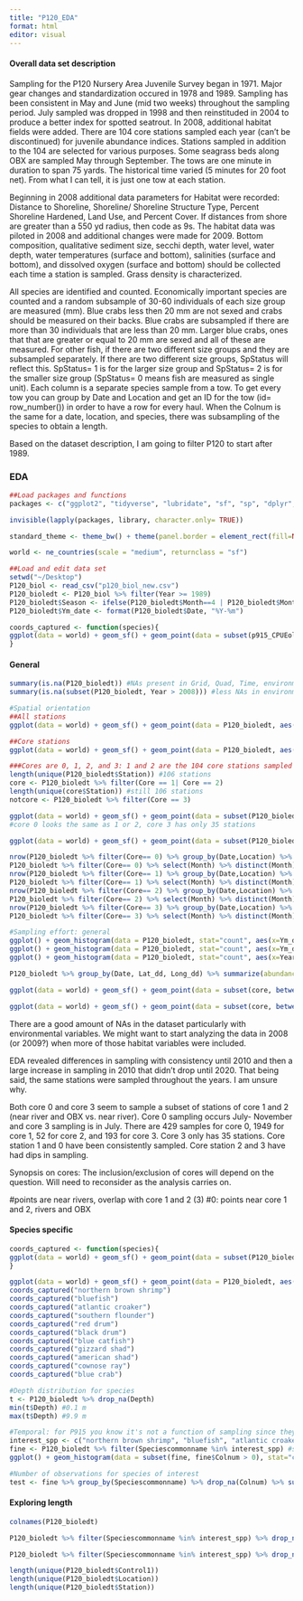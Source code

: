 ```yaml
---
title: "P120_EDA"
format: html
editor: visual
---
```


#### Overall data set description

Sampling for the P120 Nursery Area Juvenile Survey began in 1971. Major gear changes and standardization occured in 1978 and 1989. Sampling has been consistent in May and June (mid two weeks) throughout the sampling period. July sampled was dropped in 1998 and then reinstituded in 2004 to produce a better index for spotted seatrout. In 2008, additional habitat fields were added. There are 104 core stations sampled each year (can't be discontinued) for juvenile abundance indices. Stations sampled in addition to the 104 are selected for various purposes. Some seagrass beds along OBX are sampled May through September. The tows are one minute in duration to span 75 yards. The historical time varied (5 minutes for 20 foot net). From what I can tell, it is just one tow at each station. 

Beginning in 2008 additional data parameters for Habitat were recorded: Distance to Shoreline, Shoreline/ Shoreline Structure Type, Percent Shoreline Hardened, Land Use, and Percent Cover. If distances from shore are greater than a 550 yd radius, then code as 9s. The habitat data was piloted in 2008 and additional changes were made for 2009. Bottom composition, qualitative sediment size, secchi depth, water level, water depth, water temperatures (surface and bottom), salinities (surface and bottom), and dissolved oxygen (surface and bottom) should be collected each time a station is sampled. Grass density is characterized.

All species are identified and counted. Economically important species are counted and a random subsample of 30-60 individuals of each size group are measured (mm). Blue crabs less then 20 mm are not sexed and crabs should be measured on their backs. Blue crabs are subsampled if there are more than 30 individuals that are less than 20 mm. Larger blue crabs, ones that that are greater or equal to 20 mm are sexed and all of these are measured. For other fish, if there are two different size groups and they are subsampled separately. If there are two different size groups, SpStatus will reflect this. SpStatus= 1 is for the larger size group and SpStatus= 2 is for the smaller size group (SpStatus= 0 means fish are measured as single unit). Each column is a separate species sample from a tow. To get every tow you can group by Date and Location and get an ID for the tow (id= row_number()) in order to have a row for every haul. When the Colnum is the same for a date, location, and species, there was subsampling of the species to obtain a length. 

Based on the dataset description, I am going to filter P120 to start after 1989.

### EDA

```r
##Load packages and functions 
packages <- c("ggplot2", "tidyverse", "lubridate", "sf", "sp", "dplyr", "rnaturalearth", "readr", "readxl", "spatialEco")

invisible(lapply(packages, library, character.only= TRUE))

standard_theme <- theme_bw() + theme(panel.border = element_rect(fill=NA, colour = "black")) + theme(panel.grid.major = element_blank(), panel.grid.minor = element_blank()) + theme(legend.text.align= 0, legend.title= element_text(size = 12), legend.text = element_text(size= 10), axis.text=element_text(size=10), axis.title=element_text(size=12))

world <- ne_countries(scale = "medium", returnclass = "sf")

##Load and edit data set
setwd("~/Desktop")
P120_biol <- read_csv("p120_biol_new.csv")
P120_bioledt <- P120_biol %>% filter(Year >= 1989)
P120_bioledt$Season <- ifelse(P120_bioledt$Month==4 | P120_bioledt$Month==5 | P120_bioledt$Month==6, "Spring", ifelse(P120_bioledt$Month==9 |P120_bioledt$Month==10 | P120_bioledt$Month==11 | P120_bioledt$Month==12, "Fall", ifelse(P120_bioledt$Month==7 |P120_bioledt$Month==8, "Summer", "Winter")))
P120_bioledt$Ym_date <- format(P120_bioledt$Date, "%Y-%m")

coords_captured <- function(species){
ggplot(data = world) + geom_sf() + geom_point(data = subset(p915_CPUEold, p915_CPUEold$Species %in% species & as.numeric(p915_CPUEold$Colnum > 0)), aes(x = as.numeric(Longitude), y = as.numeric(Latitude), colour = Colnum)) + coord_sf(xlim=c(-78, -75), ylim=c(34,37), expand = TRUE) + theme(panel.background = element_rect(fill = "white", colour = "black")) + labs(x= "Longitude", y= "Latitude", colour= "# caught") + ggtitle(species)
}
```

#### General

```r
summary(is.na(P120_bioledt)) #NAs present in Grid, Quad, Time, environmental variables, Colnum, biological variables, Speciesscientificname
summary(is.na(subset(P120_bioledt, Year > 2008))) #less NAs in environmental variables after 2008

#Spatial orientation
##All stations
ggplot(data = world) + geom_sf() + geom_point(data = P120_bioledt, aes(x = as.numeric(Long_dd), y = as.numeric(Lat_dd), colour = Colnum)) + coord_sf(xlim=c(-78, -75), ylim=c(34,37), expand = TRUE) + theme(panel.background = element_rect(fill = "white", colour = "black")) + labs(x= "Longitude", y= "Latitude", colour= "# caught") #CPUE

##Core stations
ggplot(data = world) + geom_sf() + geom_point(data = P120_bioledt, aes(x = as.numeric(Long_dd), y = as.numeric(Lat_dd), colour = Colnum)) + coord_sf(xlim=c(-78, -75), ylim=c(34,37), expand = TRUE) + theme(panel.background = element_rect(fill = "white", colour = "black")) + labs(x= "Longitude", y= "Latitude", colour= "# caught") #CPUE

###Cores are 0, 1, 2, and 3: 1 and 2 are the 104 core stations sampled every year 
length(unique(P120_bioledt$Station)) #106 stations
core <- P120_bioledt %>% filter(Core == 1| Core == 2)
length(unique(core$Station)) #still 106 stations
notcore <- P120_bioledt %>% filter(Core == 3)

ggplot(data = world) + geom_sf() + geom_point(data = subset(P120_bioledt, Core==3), aes(x = as.numeric(Long_dd), y = as.numeric(Lat_dd), colour = Colnum)) + coord_sf(xlim=c(-78, -75), ylim=c(34,37), expand = TRUE) + theme(panel.background = element_rect(fill = "white", colour = "black")) + labs(x= "Longitude", y= "Latitude", colour= "# caught") #CPUE
#core 0 looks the same as 1 or 2, core 3 has only 35 stations 

ggplot(data = world) + geom_sf() + geom_point(data = subset(P120_bioledt, Core==0), aes(x = as.numeric(Long_dd), y = as.numeric(Lat_dd), colour = Colnum)) + coord_sf(xlim=c(-78, -75), ylim=c(34,37), expand = TRUE) + theme(panel.background = element_rect(fill = "white", colour = "black")) + labs(x= "Longitude", y= "Latitude", colour= "# caught") #CPUE

nrow(P120_bioledt %>% filter(Core== 0) %>% group_by(Date,Location) %>% mutate(id=cur_group_id()) %>% distinct(id)) #429 samples
P120_bioledt %>% filter(Core== 0) %>% select(Month) %>% distinct(Month) #7, 8, 9, 10, 11
nrow(P120_bioledt %>% filter(Core== 1) %>% group_by(Date,Location) %>% mutate(id=cur_group_id()) %>% distinct(id)) #1949 samples
P120_bioledt %>% filter(Core== 1) %>% select(Month) %>% distinct(Month) #5, 6 
nrow(P120_bioledt %>% filter(Core== 2) %>% group_by(Date,Location) %>% mutate(id=cur_group_id()) %>% distinct(id)) #52 samples
P120_bioledt %>% filter(Core== 2) %>% select(Month) %>% distinct(Month) #5, 6 
nrow(P120_bioledt %>% filter(Core== 3) %>% group_by(Date,Location) %>% mutate(id=cur_group_id()) %>% distinct(id)) #193 samples
P120_bioledt %>% filter(Core== 3) %>% select(Month) %>% distinct(Month) #7

#Sampling effort: general
ggplot() + geom_histogram(data = P120_bioledt, stat="count", aes(x=Ym_date)) + standard_theme #sampling picked up in 2008, I wonder why- just added more habitat fields here
ggplot() + geom_histogram(data = P120_bioledt, stat="count", aes(x=Ym_date)) + standard_theme + facet_wrap(~Core) #more sampling in core = 1 throughout the years 
ggplot() + geom_histogram(data = P120_bioledt, stat="count", aes(x=Year)) + standard_theme #more sampling in core = 1 throughout the years 

P120_bioledt %>% group_by(Date, Lat_dd, Long_dd) %>% summarize(abundance= mean(Colnum)) %>% ggplot() + geom_point(aes(x= Date, y= abundance)) + standard_theme #sum outliers with mean abundance to correct for

ggplot(data = world) + geom_sf() + geom_point(data = subset(core, between(Year, 2008, 2020)), aes(x = as.numeric(Long_dd), y = as.numeric(Lat_dd))) + coord_sf(xlim=c(-78, -75), ylim=c(34,37), expand = TRUE) + theme(panel.background = element_rect(fill = "white", colour = "black")) + labs(x= "Longitude", y= "Latitude") 

ggplot(data = world) + geom_sf() + geom_point(data = subset(core, between(Year, 1989, 2007)), aes(x = as.numeric(Long_dd), y = as.numeric(Lat_dd))) + coord_sf(xlim=c(-78, -75), ylim=c(34,37), expand = TRUE) + theme(panel.background = element_rect(fill = "white", colour = "black")) + labs(x= "Longitude", y= "Latitude")
```

There are a good amount of NAs in the dataset particularly with environmental variables. We might want to start analyzing the data in 2008 (or 2009?) when more of those habitat variables were included.

EDA revealed differences in sampling with consistency until 2010 and then a large increase in sampling in 2010 that didn't drop until 2020. That being said, the same stations were sampled throughout the years. I am unsure why. 

Both core 0 and core 3 seem to sample a subset of stations of core 1 and 2 (near river and OBX vs. near river). Core 0 sampling occurs July- November and core 3 sampling is in July. There are 429 samples for core 0, 1949 for core 1, 52 for core 2, and 193 for core 3. Core 3 only has 35 stations. Core station 1 and 0 have been consistently sampled. Core station 2 and 3 have had dips in sampling.

Synopsis on cores: The inclusion/exclusion of cores will depend on the question. Will need to reconsider as the analysis carries on. 

#points are near rivers, overlap with core 1 and 2 (3)
#0: points near core 1 and 2, rivers and OBX


#### Species specific

```r
coords_captured <- function(species){
ggplot(data = world) + geom_sf() + geom_point(data = subset(P120_bioledt, P120_bioledt$Speciescommonname %in% species & as.numeric(P120_bioledt$Colnum > 0)), aes(x = as.numeric(Long_dd), y = as.numeric(Lat_dd), colour = Colnum)) + coord_sf(xlim=c(-78, -75), ylim=c(34,37), expand = TRUE) + theme(panel.background = element_rect(fill = "white", colour = "black")) + labs(x= "Longitude", y= "Latitude", colour= "# caught") + ggtitle(species)
}

ggplot(data = world) + geom_sf() + geom_point(data = P120_bioledt, aes(x = as.numeric(Long_dd), y = as.numeric(Lat_dd))) + coord_sf(xlim=c(-78, -75), ylim=c(34,37), expand = TRUE) + theme(panel.background = element_rect(fill = "white", colour = "black")) + labs(x= "Longitude", y= "Latitude")
coords_captured("northern brown shrimp")
coords_captured("bluefish")
coords_captured("atlantic croaker")
coords_captured("southern flounder")
coords_captured("red drum")
coords_captured("black drum")
coords_captured("blue catfish")
coords_captured("gizzard shad")
coords_captured("american shad")
coords_captured("cownose ray")
coords_captured("blue crab")

#Depth distribution for species
t <- P120_bioledt %>% drop_na(Depth)
min(t$Depth) #0.1 m 
max(t$Depth) #9.9 m

#Temporal: for P915 you know it's not a function of sampling since they sample year around
interest_spp <- c("northern brown shrimp", "bluefish", "atlantic croaker", "southern flounder", "red drum", "black drum", "blue catfish", "gizzard shad", "american shad", "cownose ray", "blue crab", "atlantic menhaden", "spot", "summer flounder", "shads", "american eel")
fine <- P120_bioledt %>% filter(Speciescommonname %in% interest_spp) #species of interest
ggplot() + geom_histogram(data = subset(fine, fine$Colnum > 0), stat="count", aes(x=Season)) + standard_theme + facet_wrap(~Speciescommonname)

#Number of observations for species of interest
test <- fine %>% group_by(Speciescommonname) %>% drop_na(Colnum) %>% summarise(sum_colnum= sum(Colnum)) #atlantic croaker, atlantic menhaden, blue crab, bluefish, northern brown shrimp, southern flounder, spot, and summer flounder have the most data 
```

#### Exploring length
```r
colnames(P120_bioledt)

P120_bioledt %>% filter(Speciescommonname %in% interest_spp) %>% drop_na(Length) %>% group_by(Speciescommonname) %>% summarise(min_l= min(Length*0.0393701), max_l= max(Length*0.0393701), mean_l = mean(Length*0.0393701), sd_l= sd(Length*0.0393701))

P120_bioledt %>% filter(Speciescommonname %in% interest_spp) %>% drop_na(Length) %>% group_by(Speciescommonname) %>% ggplot() + geom_histogram(aes(x= Length*0.0393701)) + facet_wrap(~Speciescommonname, scale= "free") + xlab("Length (in)") + ylab("Count") + standard_theme

length(unique(P120_bioledt$Control1))
length(unique(P120_bioledt$Location))
length(unique(P120_bioledt$Station))
```
